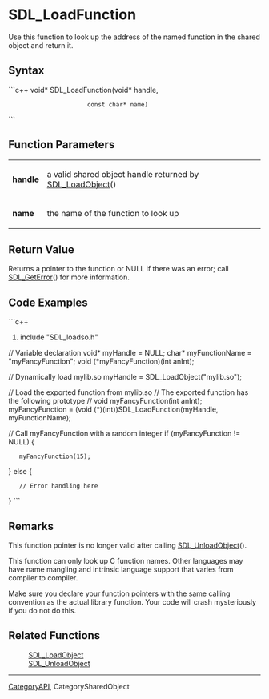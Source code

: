 <!-- pragma section-numbers off -->
<!-- pragma disable-camelcase -->


= SDL_LoadFunction =
Use this function to look up the address of the named function in the shared object and return it.


== Syntax ==
```c++
void* SDL_LoadFunction(void*       handle,
                       const char* name)
```

== Function Parameters ==
{|
|'''handle''' 
|a valid shared object handle returned by [[SDL_LoadObject]]()
|-
|'''name''' 
|the name of the function to look up
|}

== Return Value ==
Returns a pointer to the function or NULL if there was an error; call [[SDL_GetError]]() for more information.

== Code Examples ==
```c++
#include "SDL_loadso.h"

// Variable declaration
void* myHandle = NULL;
char* myFunctionName = "myFancyFunction";
void (*myFancyFunction)(int anInt);

// Dynamically load mylib.so
myHandle = SDL_LoadObject("mylib.so");

// Load the exported function from mylib.so
// The exported function has the following prototype
// void myFancyFunction(int anInt);
myFancyFunction = (void (*)(int))SDL_LoadFunction(myHandle, myFunctionName);

// Call myFancyFunction with a random integer
if (myFancyFunction != NULL) {
    myFancyFunction(15);
} else {
    // Error handling here
}
```

== Remarks ==
This function pointer is no longer valid after calling [[SDL_UnloadObject]]().

This function can only look up C function names. Other languages may have name mangling and intrinsic language support that varies from compiler to compiler.

Make sure you declare your function pointers with the same calling convention as the actual library function. Your code will crash mysteriously if you do not do this.


== Related Functions ==
: [[SDL_LoadObject]]
: [[SDL_UnloadObject]]

----
[[CategoryAPI]], CategorySharedObject
